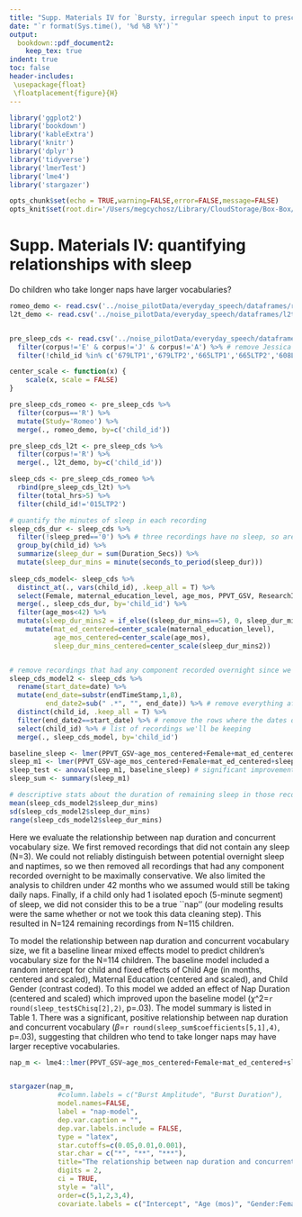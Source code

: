 ```yaml
---
title: "Supp. Materials IV for `Bursty, irregular speech input to preschoolers predicts vocabulary size'"
date: "`r format(Sys.time(), '%d %B %Y')`"
output: 
  bookdown::pdf_document2:
    keep_tex: true
indent: true
toc: false
header-includes:
 \usepackage{float}
 \floatplacement{figure}{H}
---
```


```r
library('ggplot2')
library('bookdown')
library('kableExtra')
library('knitr')
library('dplyr')
library('tidyverse')
library('lmerTest')
library('lme4')
library('stargazer')

opts_chunk$set(echo = TRUE,warning=FALSE,error=FALSE,message=FALSE)
opts_knit$set(root.dir='/Users/megcychosz/Library/CloudStorage/Box-Box/box-group-lena-studies/its_dataframes/')
```

# Supp. Materials IV: quantifying relationships with sleep

Do children who take longer naps have larger vocabularies?

```r
romeo_demo <- read.csv('../noise_pilotData/everyday_speech/dataframes/romeo_demo.csv')
l2t_demo <- read.csv('../noise_pilotData/everyday_speech/dataframes/l2t_demo.csv')


pre_sleep_cds <- read.csv('../noise_pilotData/everyday_speech/dataframes/everyday_cds_ods.csv') %>%
  filter(corpus!='E' & corpus!='J' & corpus!='A') %>% # remove Jessica's kids and kids w CIs (E & A)
  filter(!child_id %in% c('679LTP1','679LTP2','665LTP1','665LTP2','608LTP1','608LTP2','605LTP2','605LTP1', '079LTP1')) # remove addtl kids w/ CIs 
```

```r
center_scale <- function(x) {
    scale(x, scale = FALSE)
}

pre_sleep_cds_romeo <- pre_sleep_cds %>%
  filter(corpus=='R') %>%
  mutate(Study='Romeo') %>%
  merge(., romeo_demo, by=c('child_id'))

pre_sleep_cds_l2t <- pre_sleep_cds %>%
  filter(corpus!='R') %>%
  merge(., l2t_demo, by=c('child_id'))

sleep_cds <- pre_sleep_cds_romeo %>% 
  rbind(pre_sleep_cds_l2t) %>%
  filter(total_hrs>5) %>%
  filter(child_id!='015LTP2') 

# quantify the minutes of sleep in each recording
sleep_cds_dur <- sleep_cds %>%
  filter(!sleep_pred=='0') %>% # three recordings have no sleep, so are removed
  group_by(child_id) %>%
  summarize(sleep_dur = sum(Duration_Secs)) %>%
  mutate(sleep_dur_mins = minute(seconds_to_period(sleep_dur)))
            
sleep_cds_model<- sleep_cds %>%
  distinct_at(., vars(child_id), .keep_all = T) %>%
  select(Female, maternal_education_level, age_mos, PPVT_GSV, ResearchID, child_id, date) %>%
  merge(., sleep_cds_dur, by='child_id') %>%
  filter(age_mos<42) %>%
  mutate(sleep_dur_mins2 = if_else((sleep_dur_mins==5), 0, sleep_dur_mins)) %>% # if a child only has 1 epoch of sleep, we assume it's unlikely to be a true nap, or really much of a rest at all (the results are the same whether or not we take this step)
    mutate(mat_ed_centered=center_scale(maternal_education_level),
           age_mos_centered=center_scale(age_mos),
           sleep_dur_mins_centered=center_scale(sleep_dur_mins2))


# remove recordings that had any component recorded overnight since we are interested in naps
sleep_cds_model2 <- sleep_cds %>%
  rename(start_date=date) %>%
  mutate(end_date=substr(endTimeStamp,1,8),
         end_date2=sub(" .*", "", end_date)) %>% # remove everything after the space
  distinct(child_id, .keep_all = T) %>%
  filter(end_date2==start_date) %>% # remove the rows where the dates don't match as this indicates that part of the recording took place while the child was sleeping
  select(child_id) %>% # list of recordings we'll be keeping
  merge(., sleep_cds_model, by='child_id')
```

```r
baseline_sleep <- lmer(PPVT_GSV~age_mos_centered+Female+mat_ed_centered+(1|ResearchID), data=sleep_cds_model2) 
sleep_m1 <- lmer(PPVT_GSV~age_mos_centered+Female+mat_ed_centered+sleep_dur_mins_centered+(1|ResearchID), data=sleep_cds_model2) 
sleep_test <- anova(sleep_m1, baseline_sleep) # significant improvement and effect of naps on vocab
sleep_sum <- summary(sleep_m1)

# descriptive stats about the duration of remaining sleep in those recordings
mean(sleep_cds_model2$sleep_dur_mins)
sd(sleep_cds_model2$sleep_dur_mins)
range(sleep_cds_model2$sleep_dur_mins)
```

Here we evaluate the relationship between nap duration and concurrent vocabulary size. We first removed recordings that did not contain any sleep (N=3). We could not reliably distinguish between potential overnight sleep and naptimes, so we then removed all recordings that had any component recorded overnight to be maximally conservative. We also limited the analysis to children under 42 months who we assumed would still be taking daily naps. Finally, if a child only had 1 isolated epoch (5-minute segment) of sleep, we did not consider this to be a true ``nap'' (our modeling results were the same whether or not we took this data cleaning step). This resulted in N=124 remaining recordings from N=115 children. 

To model the relationship between nap duration and concurrent vocabulary size, we fit a baseline linear mixed effects model to predict children's vocabulary size for the N=114 children. The baseline model included a random intercept for child and fixed effects of Child Age (in months, centered and scaled), Maternal Education (centered and scaled), and Child Gender (contrast coded). To this model we added an effect of Nap Duration (centered and scaled) which improved upon the baseline model ($\chi$^2=`r round(sleep_test$Chisq[2],2)`, p=.03). The model summary is listed in Table 1. There was a significant, positive relationship between nap duration and concurrent vocabulary ($\beta$=`r round(sleep_sum$coefficients[5,1],4)`, p=.03), suggesting that children who tend to take longer naps may have larger receptive vocabularies.

```r
nap_m <- lme4::lmer(PPVT_GSV~age_mos_centered+Female+mat_ed_centered+sleep_dur_mins_centered+(1|ResearchID), data=sleep_cds_model2)  


stargazer(nap_m,
            #column.labels = c("Burst Amplitude", "Burst Duration"),
            model.names=FALSE, 
            label = "nap-model",
            dep.var.caption = "", 
            dep.var.labels.include = FALSE,  
            type = "latex",
            star.cutoffs=c(0.05,0.01,0.001), 
            star.char = c("*", "**", "***"),
            title="The relationship between nap duration and concurrent vocabulary size",  
            digits = 2, 
            ci = TRUE, 
            style = "all",
            order=c(5,1,2,3,4),
            covariate.labels = c("Intercept", "Age (mos)", "Gender:Female", "Mat. Ed.", "Nap Duration (mins)"))
```

